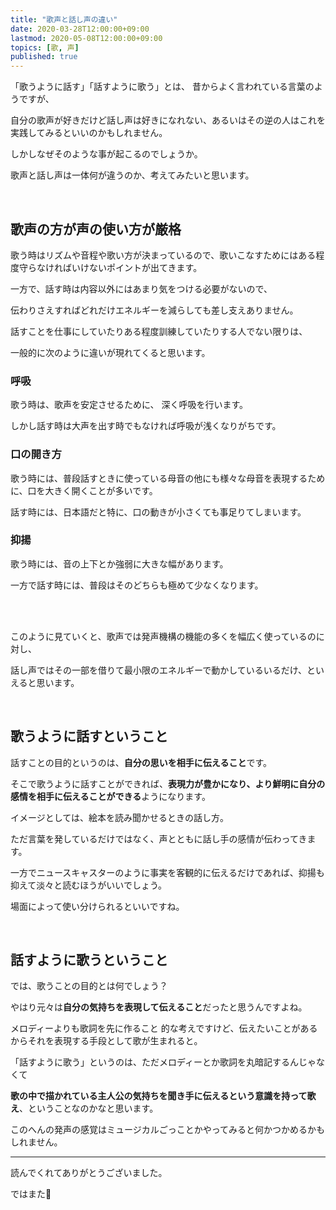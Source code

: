 ```yaml
---
title: "歌声と話し声の違い"
date: 2020-03-28T12:00:00+09:00
lastmod: 2020-05-08T12:00:00+09:00
topics: [歌, 声]
published: true
---
```


「歌うように話す」「話すように歌う」とは、 昔からよく言われている言葉のようですが、

自分の歌声が好きだけど話し声は好きになれない、あるいはその逆の人はこれを実践してみるといいのかもしれません。

しかしなぜそのような事が起こるのでしょうか。

歌声と話し声は一体何が違うのか、考えてみたいと思います。

<!--more-->

<br/>

## 歌声の方が声の使い方が厳格

歌う時はリズムや音程や歌い方が決まっているので、歌いこなすためにはある程度守らなければいけないポイントが出てきます。

一方で、話す時は内容以外にはあまり気をつける必要がないので、

伝わりさえすればどれだけエネルギーを減らしても差し支えありません。

話すことを仕事にしていたりある程度訓練していたりする人でない限りは、

一般的に次のように違いが現れてくると思います。

### 呼吸

歌う時は、歌声を安定させるために、 深く呼吸を行います。

しかし話す時は大声を出す時でもなければ呼吸が浅くなりがちです。

### 口の開き方

歌う時には、普段話すときに使っている母音の他にも様々な母音を表現するために、口を大きく開くことが多いです。

話す時には、日本語だと特に、口の動きが小さくても事足りてしまいます。

### 抑揚

歌う時には、音の上下とか強弱に大きな幅があります。

一方で話す時には、普段はそのどちらも極めて少なくなります。

<br/><br/>

このように見ていくと、歌声では発声機構の機能の多くを幅広く使っているのに対し、

話し声ではその一部を借りて最小限のエネルギーで動かしているいるだけ、といえると思います。

<relpos link="voice-varies-by-settings" />

<br/>

## 歌うように話すということ

話すことの目的というのは、**自分の思いを相手に伝えること**です。

そこで歌うように話すことができれば、**表現力が豊かになり、より鮮明に自分の感情を相手に伝えることができる**ようになります。

イメージとしては、絵本を読み聞かせるときの話し方。

ただ言葉を発しているだけではなく、声とともに話し手の感情が伝わってきます。

一方でニュースキャスターのように事実を客観的に伝えるだけであれば、抑揚も抑えて淡々と読むほうがいいでしょう。

場面によって使い分けられるといいですね。

<relpos link="analyze-voice" />

<br/>

## 話すように歌うということ

では、歌うことの目的とは何でしょう？

やはり元々は**自分の気持ちを表現して伝えること**だったと思うんですよね。

<p>
<tltp label="詞先">メロディーよりも歌詞を先に作ること</tltp>
的な考えですけど、伝えたいことがあるからそれを表現する手段として歌が生まれると。
</p>

「話すように歌う」というのは、ただメロディーとか歌詞を丸暗記するんじゃなくて

**歌の中で描かれている主人公の気持ちを聞き手に伝えるという意識を持って歌え**、ということなのかなと思います。

このへんの発声の感覚はミュージカルごっことかやってみると何かつかめるかもしれません。

<relpos link="egaode-utau" />

---

読んでくれてありがとうございました。

ではまた👋
